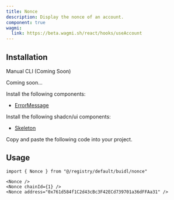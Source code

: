 ```yaml
---
title: Nonce
description: Display the nonce of an account.
component: true
wagmi:
  link: https://beta.wagmi.sh/react/hooks/useAccount
---
```


<ComponentPreview
  name="nonce-demo"
  className="[&_.preview>[data-orientation=vertical]]:sm:max-w-[70%]"
/>

## Installation

<Tabs defaultValue="manual">

<TabsList>
  <TabsTrigger value="manual">Manual</TabsTrigger>
  <TabsTrigger disabled={true} value="cli">
    CLI (Coming Soon)
  </TabsTrigger>
</TabsList>

<TabsContent value="cli">

<Steps>

<Step>Coming soon...</Step>

</Steps>

</TabsContent>

<TabsContent value="manual">

<Steps>

<Step>Install the following components:</Step>

- [ErrorMessage](/docs/components/error-message)

<Step>Install the following shadcn/ui components:</Step>

- [Skeleton](https://ui.shadcn.com/docs/components/skeleton)

<Step>Copy and paste the following code into your project.</Step>

<ComponentSource name="nonce" />

</Steps>

</TabsContent>

</Tabs>

## Usage

```tsx
import { Nonce } from "@/registry/default/buidl/nonce"
```

```tsx
<Nonce />
<Nonce chainId={1} />
<Nonce address="0x761d584f1C2d43cBc3F42ECd739701a36dFFAa31" />
```
